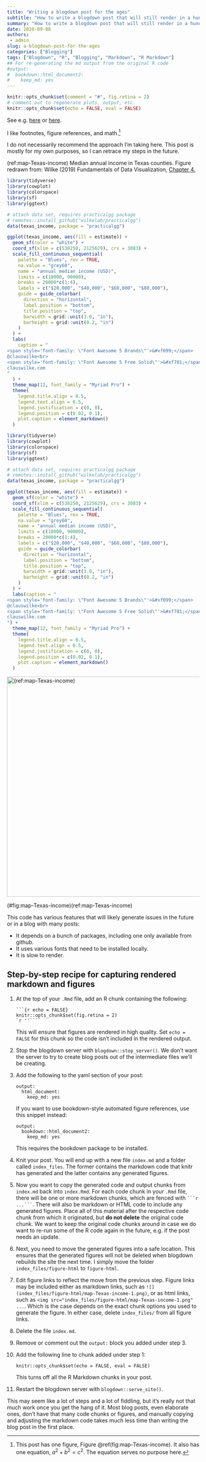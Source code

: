 ```yaml
---
title: "Writing a blogdown post for the ages"
subtitle: "How to write a blogdown post that will still render in a hundred years from now."
summary: "How to write a blogdown post that will still render in a hundred years from now."
date: 2020-09-08
authors:
 - admin
slug: a-blogdown-post-for-the-ages
categories: ["Blogging"]
tags: ["Blogdown", "R", "Blogging", "Markdown", "R Markdown"]
## For re-generating the md output from the original R code
#output:
#  bookdown::html_document2:
#    keep_md: yes
---
```


```r
knitr::opts_chunk$set(comment = "#", fig.retina = 2)
# comment out to regenerate plots, output, etc.
knitr::opts_chunk$set(echo = FALSE, eval = FALSE)
```



See e.g. [here](https://yutani.rbind.io/post/2017-10-25-blogdown-custom/) or [here](https://github.com/r-lib/hugodown).

I like footnotes, figure references, and math.[^1]

I do not necessarily recommend the approach I'm taking here. This post is mostly for my own purposes, so I can retrace my steps in the future. 

[^1]: This post has one figure, Figure \@ref(fig:map-Texas-income). It also has one equation, $a^2 + b^2 = c^2$. The equation serves no purpose here.

(ref:map-Texas-income) Median annual income in Texas counties. Figure redrawn from: Wilke (2019) Fundamentals of Data Visualization, [Chapter 4.](https://clauswilke.com/dataviz/color-basics.html)

```r
library(tidyverse)
library(cowplot)
library(colorspace)
library(sf) 
library(ggtext)

# attach data set, requires practicalgg package
# remotes::install_github("wilkelab/practicalgg")
data(texas_income, package = "practicalgg")

ggplot(texas_income, aes(fill = estimate)) + 
  geom_sf(color = "white") +
  coord_sf(xlim = c(538250, 2125629), crs = 3083) +
  scale_fill_continuous_sequential(
    palette = "Blues", rev = TRUE,
    na.value = "grey60",
    name = "annual median income (USD)",
    limits = c(18000, 90000),
    breaks = 20000*c(1:4),
    labels = c("$20,000", "$40,000", "$60,000", "$80,000"),
    guide = guide_colorbar(
      direction = "horizontal",
      label.position = "bottom",
      title.position = "top",
      barwidth = grid::unit(3.0, "in"),
      barheight = grid::unit(0.2, "in")
    )
  ) +
  labs(
    caption = "
<span style='font-family: \"Font Awesome 5 Brands\"'>&#xf099;</span>
@clauswilke<br>
<span style='font-family: \"Font Awesome 5 Free Solid\"'>&#xf781;</span>
clauswilke.com
"
  ) +
  theme_map(12, font_family = "Myriad Pro") +
  theme(
    legend.title.align = 0.5,
    legend.text.align = 0.5,
    legend.justification = c(0, 0),
    legend.position = c(0.02, 0.1),
    plot.caption = element_markdown()
  )
```


```r
library(tidyverse)
library(cowplot)
library(colorspace)
library(sf) 
library(ggtext)

# attach data set, requires practicalgg package
# remotes::install_github("wilkelab/practicalgg")
data(texas_income, package = "practicalgg")

ggplot(texas_income, aes(fill = estimate)) + 
  geom_sf(color = "white") +
  coord_sf(xlim = c(538250, 2125629), crs = 3083) +
  scale_fill_continuous_sequential(
    palette = "Blues", rev = TRUE,
    na.value = "grey60",
    name = "annual median income (USD)",
    limits = c(18000, 90000),
    breaks = 20000*c(1:4),
    labels = c("$20,000", "$40,000", "$60,000", "$80,000"),
    guide = guide_colorbar(
      direction = "horizontal",
      label.position = "bottom",
      title.position = "top",
      barwidth = grid::unit(3.0, "in"),
      barheight = grid::unit(0.2, "in")
    )
  ) +
  labs(caption = "
<span style='font-family: \"Font Awesome 5 Brands\"'>&#xf099;</span>
@clauswilke<br>
<span style='font-family: \"Font Awesome 5 Free Solid\"'>&#xf781;</span>
clauswilke.com
") +
  theme_map(12, font_family = "Myriad Pro") +
  theme(
    legend.title.align = 0.5,
    legend.text.align = 0.5,
    legend.justification = c(0, 0),
    legend.position = c(0.02, 0.1),
    plot.caption = element_markdown()
  )
```

<div class="figure">
<img src="figure-html/map-Texas-income-1.png" alt="(ref:map-Texas-income)" width="576" />
<p class="caption">(\#fig:map-Texas-income)(ref:map-Texas-income)</p>
</div>



This code has various features that will likely generate issues in the future or in a blog with many posts:

- It depends on a bunch of packages, including one only available from github.
- It uses various fonts that need to be installed locally.
- It is slow to render.

## Step-by-step recipe for capturing rendered markdown and figures

1. At the top of your `.Rmd` file, add an R chunk containing the following: 
<pre><code>```{r echo = FALSE}
knitr::opts_chunk$set(fig.retina = 2)
`r ''````</code></pre>
This will ensure that figures are rendered in high quality. Set `echo = FALSE` for this chunk so the code isn't included in the rendered output.

2. Stop the blogdown server with `blogdown::stop_server()`. We don't want the server to try to create blog posts out of the intermediate files we'll be creating.

3. Add the following to the yaml section of your post: 
<pre><code>output:
&nbsp;&nbsp;html_document:
&nbsp;&nbsp;&nbsp;&nbsp;keep_md: yes
</code></pre>
If you want to use bookdown-style automated figure references, use this snippet instead:
<pre><code>output:
&nbsp;&nbsp;bookdown::html_document2:
&nbsp;&nbsp;&nbsp;&nbsp;keep_md: yes
</code></pre>
This requires the bookdown package to be installed.

4. Knit your post. You will end up with a new file `index.md` and a folder called `index_files`. The former contains the markdown code that knitr has generated and the latter contains any generated figures.

5. Now you want to copy the generated code and output chunks from `index.md` back into `index.Rmd`. For each code chunk in your `.Rmd` file, there will be one or more markdown chunks, which are fenced with <code>&#96;&#96;&#96;r &#46;&#46;&#46;&#96;&#96;&#96;</code>. There will also be markdown or HTML code to include any generated figures. Place all of this material after the respective code chunk from which it originated, but **do not delete** the original code chunk. We want to keep the original code chunks around in case we do want to re-run some of the R code again in the future, e.g. if the post needs an update.

6. Next, you need to move the generated figures into a safe location. This ensures that the generated figures will not be deleted when blogdown rebuilds the site the next time. I simply move the folder `index_files/figure-html` to `figure-html`. 

7. Edit figure links to reflect the move from the previous step. Figure links may be included either as markdown links, such as `![](index_files/figure-html/map-Texas-income-1.png)`, or as html links, such as `<img src="index_files/figure-html/map-Texas-income-1.png" ...`. Which is the case depends on the exact chunk options you used to generate the figure. In either case, delete `index_files/` from all figure links.

8. Delete the file `index.md`.

9. Remove or comment out the `output:` block you added under step 3. 

10. Add the following line to chunk added under step 1:  
<pre><code>knitr::opts_chunk$set(echo = FALSE, eval = FALSE)
</code></pre>
This turns off all the R Markdown chunks in your post.

11. Restart the blogdown server with `blogdown::serve_site()`.

This may seem like a lot of steps and a lot of fiddling, but it's really not that much work once you get the hang of it. Most blog posts, even elaborate ones, don't have that many code chunks or figures, and manually copying and adjusting the markdown code takes much less time than writing the blog post in the first place.
